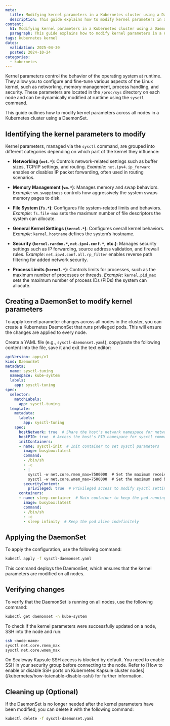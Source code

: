 ```yaml
---
meta:
  title: Modifying kernel parameters in a Kubernetes cluster using a DaemonSet
  description: This guide explains how to modify kernel parameters in a Kubernetes cluster using a DaemonSet
content:
  h1: Modifying kernel parameters in a Kubernetes cluster using a DaemonSet
  paragraph: This guide explains how to modify kernel parameters in a Kubernetes cluster using a DaemonSet
tags: kubernetes kernel
dates:
  validation: 2025-04-30
  posted: 2024-10-24
categories:
  - kubernetes
---
```


Kernel parameters control the behavior of the operating system at runtime. They allow you to configure and fine-tune various aspects of the Linux kernel, such as networking, memory management, process handling, and security. These parameters are located in the `/proc/sys` directory on each node and can be dynamically modified at runtime using the `sysctl` command.

This guide outlines how to modify kernel parameters across all nodes in a Kubernetes cluster using a DaemonSet.

## Identifying the kernel parameters to modify

Kernel parameters, managed via the `sysctl` command, are grouped into different categories depending on which part of the kernel they influence:

- **Networking (`net.*`)**: Controls network-related settings such as buffer sizes, TCP/IP settings, and routing.
  *Example*: `net.ipv4.ip_forward` enables or disables IP packet forwarding, often used in routing scenarios.

- **Memory Management (`vm.*`)**: Manages memory and swap behaviors.
  *Example*: `vm.swappiness` controls how aggressively the system swaps memory pages to disk.

- **File System (`fs.*`)**: Configures file system-related limits and behaviors.
  *Example*: `fs.file-max` sets the maximum number of file descriptors the system can allocate.

- **General Kernel Settings (`kernel.*`)**: Configures overall kernel behaviors.
  *Example*: `kernel.hostname` defines the system’s hostname.

- **Security (`kernel.random.*`, `net.ipv4.conf.*`, etc.)**: Manages security settings such as IP forwarding, source address validation, and firewall rules.
  *Example*: `net.ipv4.conf.all.rp_filter` enables reverse path filtering for added network security.

- **Process Limits (`kernel.*`)**: Controls limits for processes, such as the maximum number of processes or threads.
  *Example*: `kernel.pid_max` sets the maximum number of process IDs (PIDs) the system can allocate.

## Creating a DaemonSet to modify kernel parameters

To apply kernel parameter changes across all nodes in the cluster, you can create a Kubernetes DaemonSet that runs privileged pods. This will ensure the changes are applied to every node.

Create a YAML file (e.g., `sysctl-daemonset.yaml`), copy/paste the following content into the file, save it and exit the text editor:

```yaml
apiVersion: apps/v1
kind: DaemonSet
metadata:
  name: sysctl-tuning
  namespace: kube-system
  labels:
    app: sysctl-tuning
spec:
  selector:
    matchLabels:
      app: sysctl-tuning
  template:
    metadata:
      labels:
        app: sysctl-tuning
    spec:
      hostNetwork: true  # Share the host's network namespace for network-related sysctl changes
      hostPID: true  # Access the host's PID namespace for sysctl commands
      initContainers:
      - name: sysctl-init  # Init container to set sysctl parameters
        image: busybox:latest
        command:
        - /bin/sh
        - -c
        - |
          sysctl -w net.core.rmem_max=7500000  # Set the maximum receive buffer size
          sysctl -w net.core.wmem_max=7500000  # Set the maximum send buffer size
        securityContext:
          privileged: true  # Privileged access to modify sysctl settings on the host
      containers:
      - name: sleep-container  # Main container to keep the pod running
        image: busybox:latest
        command:
        - /bin/sh
        - -c
        - sleep infinity  # Keep the pod alive indefinitely
```

## Applying the DaemonSet

To apply the configuration, use the following command:

```bash
kubectl apply -f sysctl-daemonset.yaml
```

This command deploys the DaemonSet, which ensures that the kernel parameters are modified on all nodes.

## Verifying changes

To verify that the DaemonSet is running on all nodes, use the following command:

```bash
kubectl get daemonset -n kube-system
```

To check if the kernel parameters were successfully updated on a node, SSH into the node and run:

```bash
ssh <node-name>
sysctl net.core.rmem_max
sysctl net.core.wmem_max
```

<Message type="note">
    On Scaleway Kapsule SSH access is blocked by default. You need to enable SSH in your security group before connecting to the node. Refer to [How to enable or disable SSH ports on Kubernetes Kapsule cluster nodes](/kubernetes/how-to/enable-disable-ssh/) for further information.
</Message>

## Cleaning up (Optional)

If the DaemonSet is no longer needed after the kernel parameters have been modified, you can delete it with the following command:

```bash
kubectl delete -f sysctl-daemonset.yaml
```
